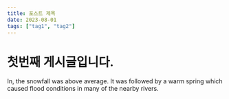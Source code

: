 ```yaml
---
title: 포스트 제목
date: 2023-08-01
tags: ["tag1", "tag2"]
---
```


# 첫번째 게시글입니다.

In, the snowfall was above average.
It was followed by a warm spring which caused
flood conditions in many of the nearby rivers.
